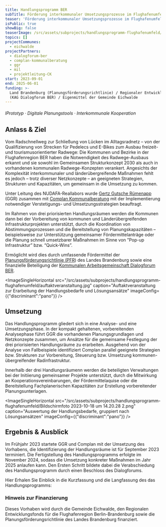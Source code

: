 ```yaml
---
title: Handlungsprogramm BER
subTitle: Förderung interkommunaler Umsetzungsprozesse im Flughafenumfeld
teaser: 'Förderung interkommunaler Umsetzungsprozesse im Flughafenumfeld '
isPublic: true
showBig: false
teaserImage: /src/assets/subprojects/handlungsprogramm-flughafenumfeld/teaserImage.jpg
topics: []
projectCommunes:
  - eichwalde
projectPartners:
  - dialogforum-ber
  - complan-kommunalberatung
  - ggr
  - mil
  - projektleitung-CK
start: 2023-09-01
end: 2025-06-01
funding: >-
  Land Brandenburg (Planungsförderungsrichtlinie) / Regionaler Entwicklungsfonds
  (KAG Dialogforum BER) / Eigenmittel der Gemeinde Eichwalde
---
```

###### lPrototyp · Digitale Planungstools · Interkommunale Kooperation

## Anlass & Ziel

Vom Radschnellweg zur Schließung von Lücken im Alltagsradnetz – von der Qualifizierung von Strecken für Pedelecs und E-Bikes zum Ausbau freizeit- und tourismusorientierter Radwege: Die Kommunen und Bezirke in der Flughafenregion BER haben die Notwendigkeit des Radwege-Ausbaus erkannt und sie sowohl im Gemeinsamen Strukturkonzept 2030 als auch in vorhandenen kommunalen Radwege-Konzepten verankert. Angesichts der Komplexität interkommunaler und länderübergreifende Maßnahmen fehlt es jedoch – trotz diverser Netzkonzepte – an geeigneten Strategien, Strukturen und Kapazitäten, um gemeinsam in die Umsetzung zu kommen.

Unter Leitung des NUDAFA-Reallabors wurde [Gertz Gutsche Rümenapp](https://ggr-planung.de/) (GGR) zusammen mit [Complan Kommunalberatung](https://www.complangmbh.de/) mit der Implementierung notwendiger Verstetigungs- und Umsetzungsstrategien beauftragt.

Im Rahmen von drei priorisierten Handlungsräumen werden die Kommunen dann bei der Vorbereitung von kommunen und Länderübergreifenden Infrastrukturprojekten unterstützt, durch die Koordination von Abstimmungsprozessen und die Bereitstellung von Planungskapazitäten – beispielsweise zur Unterstützung gemeinsamer Fördermittelanträge oder die Planung schnell umsetzbarer Maßnahmen im Sinne von ”Pop-up Infrastruktur” bzw. “Quick-Wins”.

Ermöglicht wird dies durch umfassende Fördermittel der [Planungsförderungsrichtlinie (PFR](https://lbv.brandenburg.de/kommunale-bauleitplanung-24757.html)) des Landes Brandenburg sowie eine finanzielle Beteiligung der [Kommunalen Arbeitsgemeinschaft Dialogforum BER](https://www.dialogforum-ber.de/seite/656690/handlungsprogramm-radwege.html).

<ImageSingleHorizontal src="/src/assets/subprojects/handlungsprogramm-flughafenumfeld/auftaktveranstaltung.jpg" caption="Auftaktveranstaltung zur Erarbeitung der Handlungsbedarfe und Lösungsansätze" imageConfig={{"discriminant":"pano"}} />

## Umsetzung

Das Handlungsprogramm gliedert sich in eine Analyse- und eine Umsetzungsphase. In der kompakt gehaltenen, vorbereitenden Analysephase führt GGR die vorhandenen Planungsgrundlagen und Netzkonzepte zusammen, um Ansätze für die gemeinsame Festlegung der drei priorisierten Handlungsräume zu erarbeiten. Ausgehend von der Analyse von Fallbeispiele identifiziert Complan parallel geeignete Strategien bzw. Strukturen zur Vorbereitung, Steuerung bzw. Umsetzung kommunen-übergreifender Radinfrastruktur.

Innerhalb der drei Handlungsräumenn werden die beteiligten Verwaltungen bei der Initiierung gemeinsamer Projekte unterstützt, durch die Mitwirkung an Kooperationsvereinbarungen, der Fördermittelaquise oder die Bereitstellung Fachplanerischen Kapazitäten zur Erstellung vorbereitender Planungsunterlagen.

<ImageSingleHorizontal src="/src/assets/subprojects/handlungsprogramm-flughafenumfeld/Bildschirmfoto 2023-10-18 um 14.20.28 2.png" caption="Auswertung der Handlungsbedarfe, gruppiert nach Lösungsansätzen" imageConfig={{"discriminant":"pano"}} />

## Ergebnis & Ausblick

Im Frühjahr 2023 startete GGR und Complan mit der Umsetzung des Vorhabens, die Identifizierung der Handlungsräume ist für September 2023 terminiert. Die Fertigstellung des Handlungsprogramms erfolgte im November 2024, sodass die Umsetzung konkreter Maßnahmen im Jahr 2025 anlaufen kann. Den Ersten Schritt bildete dabei die Verabschiedung des Handlungsprogramm durch einen Beschloss des Dialogforums.&#x20;

Hier Erhalen Sie Einblick in die Kurzfassung und die Langfassung des das Handlungsprogramms:

<DownloadLink href="/files/handlungsprogramm-flughafenumfeld/Handlungsprogramm_Radwege_Flughafenregion_BER_Langfassung_m.pdf" display="Zur Langfassung des Handlungsprogramms" button />  <DownloadLink href="/files/handlungsprogramm-flughafenumfeld/Kurzfassung.pdf" display="Zur Kurzfassung" button /> &#x20;

### Hinweis zur Finanzierung

Dieses Vorhaben wird durch die Gemeinde Eichwalde, den Regionalen Entwicklungsfonds für die Flughafenregion Berlin-Brandenburg sowie die Planungsförderungsrichtlinie des Landes Brandenburg finanziert.
